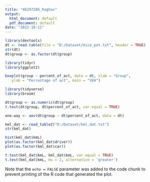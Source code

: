 ---
title: "46297286_Raghav"
output:
  html_document: default
  pdf_document: default
date: "2022-10-11"
---

```{r setup, include=FALSE}
library(devtools)
dt <- read.table(file = "D:/Dataset/mice_pot.txt", header = TRUE)
str(dt)
dt$group <- as.factor(dt$group)
```


```{r plots}
library(tidyr)
library(ggplot2)

boxplot(group ~ percent_of_act, data = dt, xlab = "Group",
   ylab = "Percentage of act", main = "VEH")
```

```{r t-test, echo=FALSE}
library(tidyverse)
library(broom)

dt$group <- as.numeric(dt$group)
t.test(dt$group, dt$percent_of_act, var.equal = TRUE)

```

```{r}
one.way <- aov(dt$group ~ dt$percent_of_act, data = dt)

```





```{r}
kml_dat <- read_table2("D:/Dataset/kml.dat.txt")
str(kml_dat)
```



```{r}
hist(kml_dat$kmL)
plot(as.factor(kml_dat$driver))
plot(as.factor(kml_dat$car))

```



```{r}
t.test(kml_dat$kmL, kml_dat$kmL, var.equal = TRUE)
t.test(kml_dat$kmL, mu = 2, alternative = 'greater')

```

Note that the `echo = FALSE` parameter was added to the code chunk to prevent printing of the R code that generated the plot.
